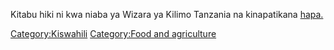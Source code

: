 Kitabu hiki ni kwa niaba ya Wizara ya Kilimo Tanzania na kinapatikana [http://www.kilimo.go.tz/publications/swahili%20docs/Cps%20docs/Kilimo%20cha%20Soya.pdf hapa.]
[[Category:Kiswahili]]
[[Category:Food and agriculture]]